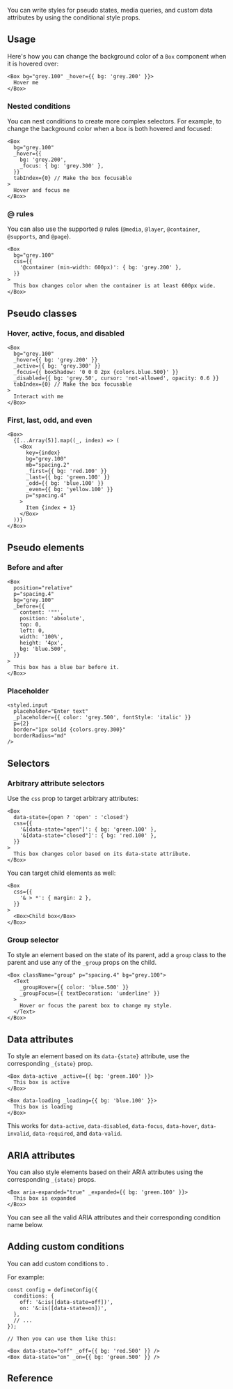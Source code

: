 


<Meta title="Guides/Styling/Concepts/Conditional Styles" />

<DocsHeader title="Conditional Styles" />

You can write styles for pseudo states, media queries, and custom data attributes by using the conditional style props.

## Usage

Here's how you can change the background color of a `Box` component when it is hovered over:

```tsx
<Box bg="grey.100" _hover={{ bg: 'grey.200' }}>
  Hover me
</Box>
```

### Nested conditions

You can nest conditions to create more complex selectors. For example, to change the background color when a box is both hovered and focused:

```tsx
<Box
  bg="grey.100"
  _hover={{
    bg: 'grey.200',
    _focus: { bg: 'grey.300' },
  }}
  tabIndex={0} // Make the box focusable
>
  Hover and focus me
</Box>
```

### @ rules

You can also use the supported `@` rules (`@media`, `@layer`, `@container`, `@supports`, and `@page`).

```tsx
<Box
  bg="grey.100"
  css={{
    '@container (min-width: 600px)': { bg: 'grey.200' },
  }}
>
  This box changes color when the container is at least 600px wide.
</Box>
```

## Pseudo classes

### Hover, active, focus, and disabled

```tsx
<Box
  bg="grey.100"
  _hover={{ bg: 'grey.200' }}
  _active={{ bg: 'grey.300' }}
  _focus={{ boxShadow: '0 0 0 2px {colors.blue.500}' }}
  _disabled={{ bg: 'grey.50', cursor: 'not-allowed', opacity: 0.6 }}
  tabIndex={0} // Make the box focusable
>
  Interact with me
</Box>
```

### First, last, odd, and even

```tsx
<Box>
  {[...Array(5)].map((_, index) => (
    <Box
      key={index}
      bg="grey.100"
      mb="spacing.2"
      _first={{ bg: 'red.100' }}
      _last={{ bg: 'green.100' }}
      _odd={{ bg: 'blue.100' }}
      _even={{ bg: 'yellow.100' }}
      p="spacing.4"
    >
      Item {index + 1}
    </Box>
  ))}
</Box>
```

## Pseudo elements

### Before and after

```tsx
<Box
  position="relative"
  p="spacing.4"
  bg="grey.100"
  _before={{
    content: '""',
    position: 'absolute',
    top: 0,
    left: 0,
    width: '100%',
    height: '4px',
    bg: 'blue.500',
  }}
>
  This box has a blue bar before it.
</Box>
```

### Placeholder

```tsx
<styled.input
  placeholder="Enter text"
  _placeholder={{ color: 'grey.500', fontStyle: 'italic' }}
  p={2}
  border="1px solid {colors.grey.300}"
  borderRadius="md"
/>
```

## Selectors

### Arbitrary attribute selectors

Use the `css` prop to target arbitrary attributes:

```tsx
<Box
  data-state={open ? 'open' : 'closed'}
  css={{
    '&[data-state="open"]': { bg: 'green.100' },
    '&[data-state="closed"]': { bg: 'red.100' },
  }}
>
  This box changes color based on its data-state attribute.
</Box>
```

You can target child elements as well:

```tsx
<Box
  css={{
    '& > *': { margin: 2 },
  }}
>
  <Box>Child box</Box>
</Box>
```

### Group selector

To style an element based on the state of its parent, add a `group` class to the parent and use any of the `_group` props on the child.

```tsx
<Box className="group" p="spacing.4" bg="grey.100">
  <Text
    _groupHover={{ color: 'blue.500' }}
    _groupFocus={{ textDecoration: 'underline' }}
  >
    Hover or focus the parent box to change my style.
  </Text>
</Box>
```

## Data attributes

To style an element based on its `data-{state}` attribute, use the corresponding `_{state}` prop.

```tsx
<Box data-active _active={{ bg: 'green.100' }}>
  This box is active
</Box>
```

```tsx
<Box data-loading _loading={{ bg: 'blue.100' }}>
  This box is loading
</Box>
```

This works for `data-active`, `data-disabled`, `data-focus`, `data-hover`, `data-invalid`, `data-required`, and `data-valid`.

## ARIA attributes

You can also style elements based on their ARIA attributes using the corresponding `_{state}` props.

```tsx
<Box aria-expanded="true" _expanded={{ bg: 'green.100' }}>
  This box is expanded
</Box>
```

You can see all the valid ARIA attributes and their corresponding condition name below.

## Adding custom conditions

You can add custom conditions to <GitHubFileLink to="src/theme/theme.ts" />.

For example:

```tsx
const config = defineConfig({
  conditions: {
    off: '&:is([data-state=off])',
    on: '&:is([data-state=on])',
  },
  // ...
});

// Then you can use them like this:

<Box data-state="off" _off={{ bg: 'red.500' }} />
<Box data-state="on" _on={{ bg: 'green.500' }} />
```

## Reference

<ConditionalStylesReference />
